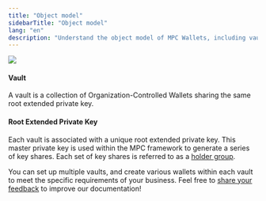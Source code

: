 ```yaml
---
title: "Object model"
sidebarTitle: "Object model"
lang: "en"
description: "Understand the object model of MPC Wallets, including vaults and root extended private keys."
---
```

<img src="/en/images/mpc-wallet/OCW.svg"/>

#### Vault
A vault is a collection of Organization-Controlled Wallets sharing the same root extended private key.

#### Root Extended Private Key
Each vault is associated with a unique root extended private key. This master private key is used within the MPC framework to generate a series of key shares. Each set of key shares is referred to as a [holder group](/en/portal/mpc-wallets/ocw/holder-group-overview).

You can set up multiple vaults, and create various wallets within each vault to meet the specific requirements of your business.
<Tip>Feel free to [share your feedback](https://forms.zohopublic.com/cobo/form/DocumentFeedbackForm/formperma/QvLOhxJv1_JMsJ-1dleZ8Itb_7rzN-LtgvsDdxosoVI?referrername=manuals) to improve our documentation!</Tip>